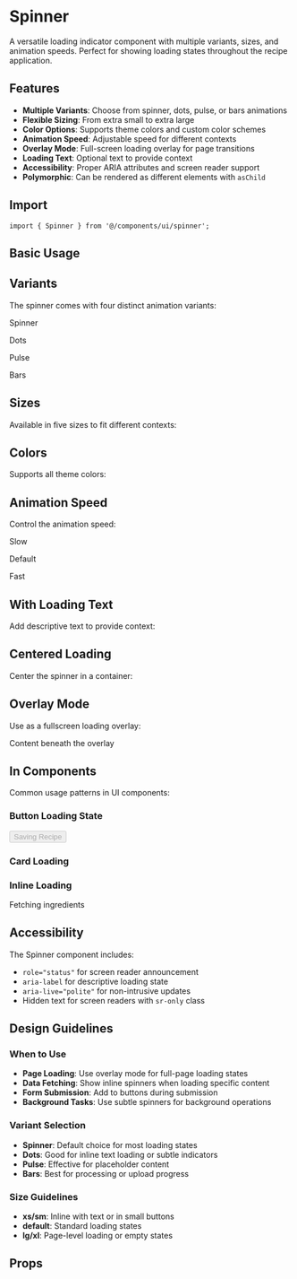 
<Meta title="Components/Spinner" component={Spinner} />

# Spinner

A versatile loading indicator component with multiple variants, sizes, and animation speeds. Perfect for showing loading states throughout the recipe application.

## Features

- **Multiple Variants**: Choose from spinner, dots, pulse, or bars animations
- **Flexible Sizing**: From extra small to extra large
- **Color Options**: Supports theme colors and custom color schemes
- **Animation Speed**: Adjustable speed for different contexts
- **Overlay Mode**: Full-screen loading overlay for page transitions
- **Loading Text**: Optional text to provide context
- **Accessibility**: Proper ARIA attributes and screen reader support
- **Polymorphic**: Can be rendered as different elements with `asChild`

## Import

```tsx
import { Spinner } from '@/components/ui/spinner';
```

## Basic Usage

<Canvas>
  <Story name="Default">
    <Spinner />
  </Story>
</Canvas>

## Variants

The spinner comes with four distinct animation variants:

<Canvas>
  <Story name="Variants">
    <div className="flex items-center gap-8">
      <div className="text-center">
        <Spinner variant="spinner" />
        <p className="text-muted-foreground mt-2 text-sm">Spinner</p>
      </div>
      <div className="text-center">
        <Spinner variant="dots" />
        <p className="text-muted-foreground mt-2 text-sm">Dots</p>
      </div>
      <div className="text-center">
        <Spinner variant="pulse" />
        <p className="text-muted-foreground mt-2 text-sm">Pulse</p>
      </div>
      <div className="text-center">
        <Spinner variant="bars" />
        <p className="text-muted-foreground mt-2 text-sm">Bars</p>
      </div>
    </div>
  </Story>
</Canvas>

## Sizes

Available in five sizes to fit different contexts:

<Canvas>
  <Story name="Sizes">
    <div className="flex items-center gap-4">
      <Spinner size="xs" />
      <Spinner size="sm" />
      <Spinner size="default" />
      <Spinner size="lg" />
      <Spinner size="xl" />
    </div>
  </Story>
</Canvas>

## Colors

Supports all theme colors:

<Canvas>
  <Story name="Colors">
    <div className="flex items-center gap-4">
      <Spinner color="default" />
      <Spinner color="primary" />
      <Spinner color="secondary" />
      <Spinner color="muted" />
      <Spinner color="destructive" />
      <Spinner color="success" />
      <Spinner color="warning" />
      <Spinner color="info" />
    </div>
  </Story>
</Canvas>

## Animation Speed

Control the animation speed:

<Canvas>
  <Story name="Speed">
    <div className="flex items-center gap-4">
      <div className="text-center">
        <Spinner speed="slow" />
        <p className="text-muted-foreground mt-2 text-sm">Slow</p>
      </div>
      <div className="text-center">
        <Spinner speed="default" />
        <p className="text-muted-foreground mt-2 text-sm">Default</p>
      </div>
      <div className="text-center">
        <Spinner speed="fast" />
        <p className="text-muted-foreground mt-2 text-sm">Fast</p>
      </div>
    </div>
  </Story>
</Canvas>

## With Loading Text

Add descriptive text to provide context:

<Canvas>
  <Story name="With Text">
    <div className="space-y-4">
      <Spinner text="Loading recipes..." />
      <Spinner text="Uploading image..." textPosition="right" />
      <Spinner variant="dots" text="Processing..." />
    </div>
  </Story>
</Canvas>

## Centered Loading

Center the spinner in a container:

<Canvas>
  <Story name="Centered">
    <div className="h-32 rounded-lg border">
      <Spinner centered />
    </div>
  </Story>
</Canvas>

## Overlay Mode

Use as a fullscreen loading overlay:

<Canvas>
  <Story name="Overlay">
    <div className="relative h-32 rounded-lg border p-4">
      <p>Content beneath the overlay</p>
      <div className="absolute inset-0">
        <Spinner overlay text="Saving recipe..." />
      </div>
    </div>
  </Story>
</Canvas>

## In Components

Common usage patterns in UI components:

### Button Loading State

<Canvas>
  <Story name="Button Loading">
    <button
      className="bg-primary text-primary-foreground inline-flex items-center gap-2 rounded-md px-4 py-2"
      disabled
    >
      <Spinner size="sm" color="default" />
      <span>Saving Recipe</span>
    </button>
  </Story>
</Canvas>

### Card Loading

<Canvas>
  <Story name="Card Loading">
    <div className="w-64 rounded-lg border p-6">
      <Spinner centered text="Loading recipe details..." />
    </div>
  </Story>
</Canvas>

### Inline Loading

<Canvas>
  <Story name="Inline Loading">
    <div className="flex items-center gap-2">
      <span>Fetching ingredients</span>
      <Spinner size="xs" variant="dots" />
    </div>
  </Story>
</Canvas>

## Accessibility

The Spinner component includes:

- `role="status"` for screen reader announcement
- `aria-label` for descriptive loading state
- `aria-live="polite"` for non-intrusive updates
- Hidden text for screen readers with `sr-only` class

## Design Guidelines

### When to Use

- **Page Loading**: Use overlay mode for full-page loading states
- **Data Fetching**: Show inline spinners when loading specific content
- **Form Submission**: Add to buttons during submission
- **Background Tasks**: Use subtle spinners for background operations

### Variant Selection

- **Spinner**: Default choice for most loading states
- **Dots**: Good for inline text loading or subtle indicators
- **Pulse**: Effective for placeholder content
- **Bars**: Best for processing or upload progress

### Size Guidelines

- **xs/sm**: Inline with text or in small buttons
- **default**: Standard loading states
- **lg/xl**: Page-level loading or empty states

## Props

<ArgsTable of={Spinner} />
